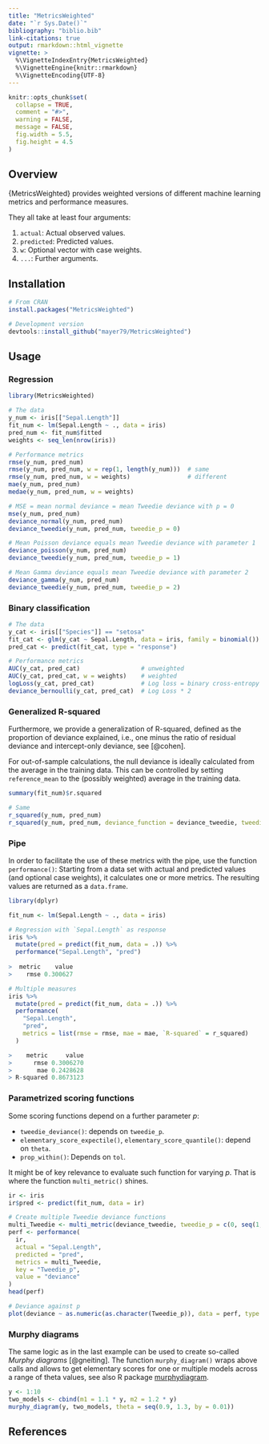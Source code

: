 ---
title: "MetricsWeighted"
date: "`r Sys.Date()`"
bibliography: "biblio.bib"
link-citations: true
output: rmarkdown::html_vignette
vignette: >
  %\VignetteIndexEntry{MetricsWeighted}
  %\VignetteEngine{knitr::rmarkdown}
  %\VignetteEncoding{UTF-8}
---

```{r, include = FALSE}
knitr::opts_chunk$set(
  collapse = TRUE,
  comment = "#>",
  warning = FALSE,
  message = FALSE,
  fig.width = 5.5,
  fig.height = 4.5
)
```

## Overview

{MetricsWeighted} provides weighted versions of different machine learning metrics and performance measures.

They all take at least four arguments: 

1. `actual`: Actual observed values.
2. `predicted`: Predicted values.
3. `w`: Optional vector with case weights.
4. `...`: Further arguments.

## Installation

```r
# From CRAN
install.packages("MetricsWeighted")

# Development version
devtools::install_github("mayer79/MetricsWeighted")
```

## Usage

### Regression

```{r}
library(MetricsWeighted)

# The data
y_num <- iris[["Sepal.Length"]]
fit_num <- lm(Sepal.Length ~ ., data = iris)
pred_num <- fit_num$fitted
weights <- seq_len(nrow(iris))

# Performance metrics
rmse(y_num, pred_num)
rmse(y_num, pred_num, w = rep(1, length(y_num)))  # same
rmse(y_num, pred_num, w = weights)                # different
mae(y_num, pred_num)
medae(y_num, pred_num, w = weights)

# MSE = mean normal deviance = mean Tweedie deviance with p = 0
mse(y_num, pred_num)
deviance_normal(y_num, pred_num)
deviance_tweedie(y_num, pred_num, tweedie_p = 0)

# Mean Poisson deviance equals mean Tweedie deviance with parameter 1
deviance_poisson(y_num, pred_num)
deviance_tweedie(y_num, pred_num, tweedie_p = 1)

# Mean Gamma deviance equals mean Tweedie deviance with parameter 2
deviance_gamma(y_num, pred_num)
deviance_tweedie(y_num, pred_num, tweedie_p = 2)
```

### Binary classification

```{r}
# The data
y_cat <- iris[["Species"]] == "setosa"
fit_cat <- glm(y_cat ~ Sepal.Length, data = iris, family = binomial())
pred_cat <- predict(fit_cat, type = "response")

# Performance metrics
AUC(y_cat, pred_cat)                 # unweighted
AUC(y_cat, pred_cat, w = weights)    # weighted
logLoss(y_cat, pred_cat)             # Log loss = binary cross-entropy
deviance_bernoulli(y_cat, pred_cat)  # Log Loss * 2
```

### Generalized R-squared

Furthermore, we provide a generalization of R-squared, defined as the proportion of deviance explained, i.e., one minus the ratio of residual deviance and intercept-only deviance, see [@cohen].

For out-of-sample calculations, the null deviance is ideally calculated from the average in the training data. This can be controlled by setting `reference_mean` to the (possibly weighted) average in the training data.

```{r}
summary(fit_num)$r.squared

# Same
r_squared(y_num, pred_num)
r_squared(y_num, pred_num, deviance_function = deviance_tweedie, tweedie_p = 0)
```

### Pipe

In order to facilitate the use of these metrics with the pipe, use the function `performance()`: Starting from a data set with actual and predicted values (and optional case weights), it calculates one or more metrics. The resulting values are returned as a `data.frame`. 

```r
library(dplyr)

fit_num <- lm(Sepal.Length ~ ., data = iris)

# Regression with `Sepal.Length` as response
iris %>% 
  mutate(pred = predict(fit_num, data = .)) %>% 
  performance("Sepal.Length", "pred")
  
>  metric    value
>    rmse 0.300627

# Multiple measures
iris %>% 
  mutate(pred = predict(fit_num, data = .)) %>% 
  performance(
    "Sepal.Length", 
    "pred", 
    metrics = list(rmse = rmse, mae = mae, `R-squared` = r_squared)
  )

>    metric     value
>      rmse 0.3006270
>       mae 0.2428628
> R-squared 0.8673123
```

### Parametrized scoring functions

Some scoring functions depend on a further parameter $p$:

- `tweedie_deviance()`: depends on `tweedie_p`.
- `elementary_score_expectile()`, `elementary_score_quantile()`: depend on `theta`.
- `prop_within()`: Depends on `tol`.

It might be of key relevance to evaluate such function for varying $p$. That is where the function `multi_metric()` shines.

```{r}
ir <- iris
ir$pred <- predict(fit_num, data = ir)

# Create multiple Tweedie deviance functions
multi_Tweedie <- multi_metric(deviance_tweedie, tweedie_p = c(0, seq(1, 3, by = 0.2)))
perf <- performance(
  ir, 
  actual = "Sepal.Length", 
  predicted = "pred",
  metrics = multi_Tweedie, 
  key = "Tweedie_p", 
  value = "deviance"
)
head(perf)

# Deviance against p
plot(deviance ~ as.numeric(as.character(Tweedie_p)), data = perf, type = "s")
```

### Murphy diagrams

The same logic as in the last example can be used to create so-called *Murphy diagrams* [@gneiting]. The function `murphy_diagram()` wraps above calls and allows to get elementary scores for one or multiple models across a range of theta values, see also R package [murphydiagram](https://CRAN.R-project.org/package=murphydiagram).

```{r}
y <- 1:10
two_models <- cbind(m1 = 1.1 * y, m2 = 1.2 * y)
murphy_diagram(y, two_models, theta = seq(0.9, 1.3, by = 0.01))
```

## References

